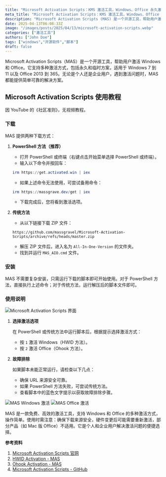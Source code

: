 ```yaml
---
title: "Microsoft Activation Scripts：KMS 激活工具，Windows、Office 永久激活不求人"
meta_title: "Microsoft Activation Scripts：KMS 激活工具，Windows、Office 永久激活不求人"
description: "Microsoft Activation Scripts (MAS) 是一个开源工具，帮助用户激活 Windows 和 Office。它支持多种激活方式，包括永久和临时方案，适用于 Windows 7 到 11 以及 Office 2013 到 365。无论是个人还是企业用户，遇到激活问题时，MAS 都能提供简单可靠的解决方案。"
date: 2025-04-13T06:08:33Z
image: "/images/posts/2025/04/13/microsoft-activation-scripts.webp"
categories: ["激活工具"]
authors: ["John Doe"]
tags: ["windows","开源软件","脚本"]
draft: false
---
```


Microsoft Activation Scripts（MAS）是一个开源工具，帮助用户激活 Windows 和 Office。它支持多种激活方式，包括永久和临时方案，适用于 Windows 7 到 11 以及 Office 2013 到 365。无论是个人还是企业用户，遇到激活问题时，MAS 都能提供简单可靠的解决方案。

## Microsoft Activation Scripts 使用教程

<Notice type="note">因 YouTube 的《社区准则》，无视频教程。</Notice>

### 下载

MAS 提供两种下载方式：

1. **PowerShell 方法（推荐）**

    - 打开 PowerShell 或终端（右键点击开始菜单选择 PowerShell 或终端）。
    - 输入以下命令并按回车：
    ``` powershell
    irm https://get.activated.win | iex
    ```
    - 如果上述命令无法使用，可尝试备用命令：
    ``` powershell
    irm https://massgrave.dev/get | iex
    ```
    - 下载完成后，您将看到激活选项。

2. **传统方法**

    - 从以下链接下载 ZIP 文件：
    ``` http
    https://github.com/massgravel/Microsoft-Activation-Scripts/archive/refs/heads/master.zip
    ```
    - 解压 ZIP 文件后，进入名为 `All-In-One-Version` 的文件夹。
    - 找到并运行 `MAS_AIO.cmd` 文件。

### 安装

MAS 不需要复杂安装，只需运行下载的脚本即可开始使用。对于 PowerShell 方法，直接执行上述命令；对于传统方法，运行解压后的脚本文件即可。

### 使用说明

<Image
    src="/images/posts/2025/04/13/microsoft-activation-scripts-gui.webp"
    alt="Microsoft Activation Scripts 界面"
/>

1. **选择激活选项**

    在 PowerShell 或传统方法中运行脚本后，根据提示选择激活方式：
    - 按 `1` 激活 Windows（HWID 方法）。
    - 按 `2` 激活 Office（Ohook 方法）。

2. **故障排除**

    如果脚本未能正常运行，请检查以下几点：
    - 确保 URL 来源安全可靠。
    - 如果 PowerShell 方法失败，可尝试传统方法。
    - 查看脚本中的蓝色文字提示以获取故障排除步骤。

<Image 
  src="/images/posts/2025/04/13/microsoft-activation-scripts-hwid.webp" 
  alt="MAS Windows 激活" 
/>
<Image
    src="/images/posts/2025/04/13/microsoft-activation-scripts-ohook.webp"
    alt="MAS Office 激活"
/>

MAS 是一款免费、高效的激活工具，支持 Windows 和 Office 的多种激活方式，操作简单。使用时需注意：确保下载来源安全，硬件变更后可能需要重新激活，部分产品（如 Mac 版 Office）不适用。它是个人和企业用户解决激活问题的便捷选择。

**参考资料**

1. [Microsoft Activation Scripts 官网][1]
2. [HWID Activation - MAS][2]
3. [Ohook Activation - MAS][3]
4. [Microsoft Activation Scripts - GitHub][4]

[1]: https://massgrave.dev/
[2]: https://massgrave.dev/hwid
[3]: https://massgrave.dev/ohook
[4]: https://github.com/massgravel/Microsoft-Activation-Scripts